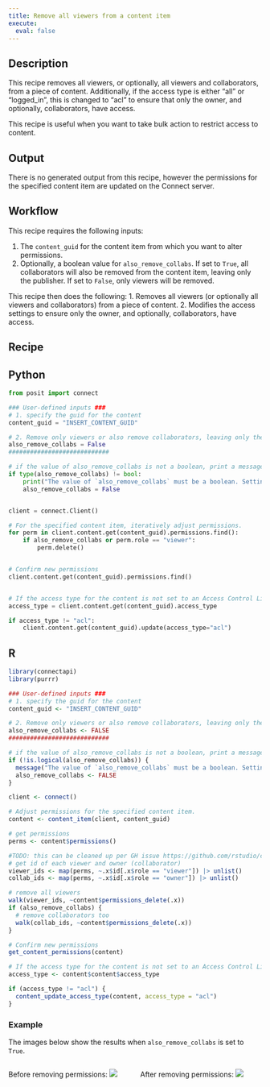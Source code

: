 ```yaml
---
title: Remove all viewers from a content item
execute: 
  eval: false
---
```


## Description

This recipe removes all viewers, or optionally, all viewers and collaborators, from a piece of content. Additionally, if the access type is either "all" or "logged_in", this is changed to "acl" to ensure that only the owner, and optionally, collaborators, have access. 

This recipe is useful when you want to take bulk action to restrict access to content.

## Output

There is no generated output from this recipe, however the permissions for the specified content item are updated on the Connect server.

## Workflow

This recipe requires the following inputs: 

1. The `content_guid` for the content item from which you want to alter permissions.
2. Optionally, a boolean value for `also_remove_collabs`. If set to `True`, all collaborators will also be removed from the content item, leaving only the publisher. If set to `False`, only viewers will be removed.

This recipe then does the following:
1. Removes all viewers (or optionally all viewers and collaborators) from a piece of content.
2. Modifies the access settings to ensure only the owner, and optionally, collaborators, have access. 

## Recipe

::: {.panel-tabset group="language"}
## Python

```python
from posit import connect

### User-defined inputs ###
# 1. specify the guid for the content
content_guid = "INSERT_CONTENT_GUID"

# 2. Remove only viewers or also remove collaborators, leaving only the publisher? Default is only viewers (`also_remove_collabs = False`).
also_remove_collabs = False
############################

# if the value of also_remove_collabs is not a boolean, print a message and set it to False as a fail-safe
if type(also_remove_collabs) != bool:
    print("The value of `also_remove_collabs` must be a boolean. Setting it to False to be safe.")
    also_remove_collabs = False


client = connect.Client() 

# For the specified content item, iteratively adjust permissions.
for perm in client.content.get(content_guid).permissions.find():
    if also_remove_collabs or perm.role == "viewer":
        perm.delete()


# Confirm new permissions
client.content.get(content_guid).permissions.find()


# If the access type for the content is not set to an Access Control List ("acl"), modify this to ensure that only the owner has access
access_type = client.content.get(content_guid).access_type

if access_type != "acl":
    client.content.get(content_guid).update(access_type="acl")

```


## R

```r
library(connectapi)
library(purrr)

### User-defined inputs ###
# 1. specify the guid for the content
content_guid <- "INSERT_CONTENT_GUID"

# 2. Remove only viewers or also remove collaborators, leaving only the publisher? Default is only viewers (`also_remove_collabs = FALSE`).
also_remove_collabs <- FALSE
############################

# if the value of also_remove_collabs is not a boolean, print a message and set it to False as a fail-safe
if (!is.logical(also_remove_collabs)) {
  message("The value of `also_remove_collabs` must be a boolean. Setting it to FALSE to be safe.")
  also_remove_collabs <- FALSE
}

client <- connect()

# Adjust permissions for the specified content item.
content <- content_item(client, content_guid)

# get permissions
perms <- content$permissions()

#TODO: this can be cleaned up per GH issue https://github.com/rstudio/connectapi/issues/253
# get id of each viewer and owner (collaborator)
viewer_ids <- map(perms, ~.x$id[.x$role == "viewer"]) |> unlist()
collab_ids <- map(perms, ~.x$id[.x$role == "owner"]) |> unlist()

# remove all viewers
walk(viewer_ids, ~content$permissions_delete(.x))
if (also_remove_collabs) {
  # remove collaborators too
  walk(collab_ids, ~content$permissions_delete(.x))
}

# Confirm new permissions
get_content_permissions(content)

# If the access type for the content is not set to an Access Control List ("acl"), modify this to ensure that only the owner has access
access_type <- content$content$access_type

if (access_type != "acl") {
  content_update_access_type(content, access_type = "acl")
}

```


:::

### Example

The images below show the results when `also_remove_collabs` is set to `True`.

:::: {.columns}

::: {.column width="50%"}

Before removing permissions:
![](./images/before.png)

:::

::: {.column width="50%"}

After removing permissions:
![](./images/after.png)

:::

:::: 
